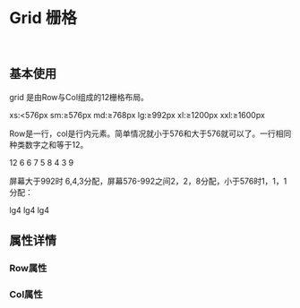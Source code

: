 

<Meta title='LAYOUT |Grid 栅格' component={Row} />

<br/>

# Grid 栅格
<br/>

## 基本使用


grid 是由Row与Col组成的12栅格布局。

xs:<576px
sm:≥576px
md:≥768px
lg:≥992px
xl:≥1200px
xxl:≥1600px

Row是一行，col是行内元素。简单情况就小于576和大于576就可以了。一行相同种类数字之和等于12。

<Preview>
    <Story name='demo'>
        <div>
            <Row>
                <Row.Col xs={12} sm={12} className='bigbear-background-blue' style={{height:'50px'}}>12</Row.Col>
            </Row>
            <Row>
                <Row.Col xs={6} sm={6} className='bigbear-background-gblue' style={{height:'50px'}}>6</Row.Col>
                <Row.Col xs={6} sm={6} className='bigbear-background-cyan' style={{height:'50px'}}>6</Row.Col>
            </Row>
              <Row>
                <Row.Col xs={7} sm={7} className='bigbear-background-orange' style={{height:'50px'}}>7</Row.Col>
                <Row.Col xs={5} sm={5} className='bigbear-background-yellow' style={{height:'50px'}}>5</Row.Col>
            </Row>
            <Row>
                <Row.Col xs={8} sm={8} className='bigbear-background-lime' style={{height:'50px'}}>8</Row.Col>
                <Row.Col xs={4} sm={4} className='bigbear-background-green' style={{height:'50px'}}>4</Row.Col>
            </Row>
             <Row>
                 <Row.Col xs={3} sm={3} className='bigbear-background-pink' style={{height:'50px'}}>3</Row.Col>
                <Row.Col xs={9} sm={9} className='bigbear-background-purple' style={{height:'50px'}}>9</Row.Col>
            </Row>
        </div>
    </Story>
</Preview>



屏幕大于992时 6,4,3分配，屏幕576-992之间2，2，8分配，小于576时1，1，1分配：

<Preview>
    <Story name='grid'>
        <Row>
            <Row.Col sm={2} lg={6} className='bigbear-background-blue' style={{height:'50px'}}>lg4</Row.Col>
            <Row.Col sm={2} lg={4} className='bigbear-background-gblue' style={{height:'50px'}}>lg4</Row.Col>
            <Row.Col sm={8} lg={2} className='bigbear-background-blue' style={{height:'50px'}}>lg4</Row.Col>
        </Row>
    </Story>
</Preview>


## 属性详情

### Row属性

<Props of={Row} />

### Col属性

<Props of={Col} />
